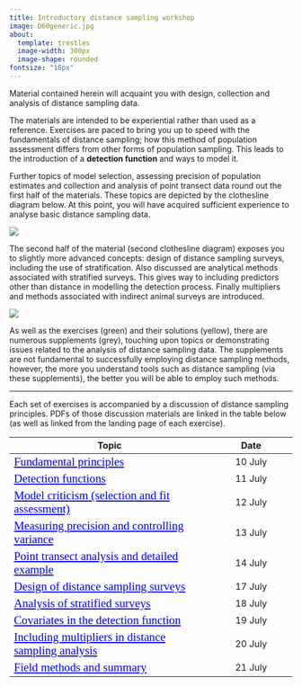 ```yaml
---
title: Introductory distance sampling workshop
image: D60generic.jpg
about: 
  template: trestles
  image-width: 300px
  image-shape: rounded
fontsize: "16px"
---
```



<style>

a:link {
  color: blue;
  font-family: verdana;
  font-size: 130%;
}
a:visited {
  color: red;
  font-family: verdana;
  font-size: 100%;
}

</style>

Material contained herein will acquaint you with design, collection and analysis of distance sampling data.

The materials are intended to be experiential rather than used as a reference. Exercises are paced to bring you up to speed with the fundamentals of distance sampling; how this method of population assessment differs from other forms of population sampling. This leads to the introduction of a **detection function** and ways to model it.

Further topics of model selection, assessing precision of population estimates and collection and analysis of point transect data round out the first half of the materials. These topics are depicted by the clothesline diagram below. At this point, you will have acquired sufficient experience to analyse basic distance sampling data.

::: column-body-outset
![](ericline1.svg)
:::

The second half of the material (second clothesline diagram) exposes you to slightly more advanced concepts: design of distance sampling surveys, including the use of stratification. Also discussed are analytical methods associated with stratified surveys. This gives way to including predictors other than distance in modelling the detection process. Finally multipliers and methods associated with indirect animal surveys are introduced.

::: column-body-outset
![](wkshp-part2.svg)
:::

As well as the exercises (green) and their solutions (yellow), there are numerous supplements (grey), touching upon topics or demonstrating issues related to the analysis of distance sampling data. The supplements are not fundamental to successfully employing distance sampling methods, however, the more you understand tools such as distance sampling (via these supplements), the better you will be able to employ such methods.

------------------------------------------------------------------------

Each set of exercises is accompanied by a discussion of distance sampling principles. PDFs of those discussion materials are linked in the table below (as well as linked from the landing page of each exercise).

| Topic                                                                              |    Date    |
|---------------------------------------------------|:-------------------:|
| [Fundamental principles](/lectures/BlockA-22.pdf)                              | 10 July |
| [Detection functions](/lectures/BlockB-22.pdf)                                 | 11 July |
| [Model criticism (selection and fit assessment)](/lectures/BlockC-22.pdf)      | 12 July |
| [Measuring precision and controlling variance](/lectures/BlockD-22.pdf)        | 13 July |
| [Point transect analysis and detailed example](/lectures/BlockE-22.pdf)        | 14 July |
| [Design of distance sampling surveys](/lectures/BlockF-23.pdf)                 | 17 July |
| [Analysis of stratified surveys](/lectures/BlockG-22.pdf)                      | 18 July |
| [Covariates in the detection function](/lectures/BlockH-22.pdf)                | 19 July |
| [Including multipliers in distance sampling analysis](/lectures/BlockI-22.pdf) | 20 July |
| [Field methods and summary](/lectures/BlockJ-22.pdf)                           | 21 July |
